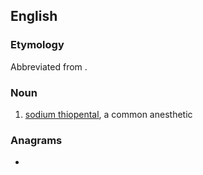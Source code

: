 ==English==

===Etymology===
Abbreviated from {{m|en|thiopental}}.

===Noun===
{{en-noun|-}}

# {{lb|en|medicine}} [[w:sodium thiopental|sodium thiopental]], a common anesthetic

===Anagrams===
* {{anagrams|en|Plante|planet|platen}}